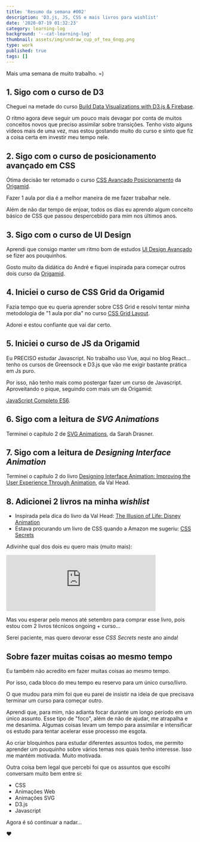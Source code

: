 ```yaml
---
title: 'Resumo da semana #002'
description: 'D3.js, JS, CSS e mais livros para wishlist'
date: '2020-07-19 01:32:23'
category: learning-log
background: '--cat-learning-log'
thumbnail: assets/img/undraw_cup_of_tea_6nqg.png
type: work
published: true
tags: []
---
```


Mais uma semana de muito trabalho. =)

## 1. Sigo com o curso de D3

Cheguei na metade do curso [Build Data Visualizations with D3.js & Firebase](https://www.udemy.com/share/1020mmB0oSeVtQ/).

O ritmo agora deve seguir um pouco mais devagar por conta de muitos conceitos novos que preciso assimilar sobre transições. Tenho visto alguns vídeos mais de uma vez, mas estou gostando muito do curso e sinto que fiz a coisa certa em investir meu tempo nele. 

## 2. Sigo com o curso de posicionamento avançado em CSS

Ótima decisão ter retomado o curso [CSS Avançado Posicionamento](https://www.origamid.com/curso/css-avancado-posicionamento/) da [Origamid](https://www.origamid.com/). 

Fazer 1 aula por dia é a melhor maneira de me fazer trabalhar nele. 

Além de não dar tempo de enjoar, todos os dias eu aprendo algum conceito básico de CSS que passou despercebido para mim nos últimos anos. 

## 3. Sigo com o curso de UI Design

Aprendi que consigo manter um ritmo bom de estudos  [UI Design Avançado](https://www.origamid.com/curso/ui-design-avancado/) se fizer aos pouquinhos.

Gosto muito da didática do André e fiquei inspirada para começar outros dois curso da [Origamid](https://www.origamid.com/).

## 4. Iniciei o curso de CSS Grid da Origamid 

Fazia tempo que eu queria aprender sobre CSS Grid e resolvi tentar minha metodologia de "1 aula por dia"
no curso [CSS Grid Layout](https://www.origamid.com/curso/css-grid-layout). 

Adorei e estou confiante que vai dar certo.

## 5. Iniciei o curso de JS da Origamid

Eu PRECISO estudar Javascript. No trabalho uso Vue, aqui no blog React... tenho os cursos de Greensock e D3.js que vão me exigir bastante prática em Js puro.

Por isso, não tenho mais como postergar fazer um curso de Javascript. Aproveitando o pique, seguindo com mais um da Origamid:

[JavaScript Completo ES6](https://www.origamid.com/curso/javascript-completo-es6).

## 6. Sigo com a leitura de *SVG Animations*

Terminei o capítulo 2 de [SVG Animations](https://www.amazon.com.br/SVG-Animations-Sarah-Drasner/dp/1491939702), da Sarah Drasner. 

## 7. Sigo com a leitura de *Designing Interface Animation*

Terminei o capítulo 2 do livro [Designing Interface Animation: Improving the User Experience Through Animation](https://www.amazon.com.br/Designing-Interface-Animation-Improving-Experience-ebook/dp/B01J4NKSZA), da Val Head.


## 8. Adicionei 2 livros na minha *wishlist*

* Inspirada pela dica do livro da Val Head: [The Illusion of Life: Disney Animation](https://www.amazon.com.br/dp/0786860707/?coliid=I2AHMVURLFSKMI&colid=2DSXBUEKTV5NJ&psc=1&ref_=lv_ov_lig_dp_it)
* Estava procurando um livro de CSS quando a Amazon me sugeriu: [CSS Secrets](https://www.amazon.com/dp/1449372635/ref=cm_sw_em_r_mt_dp_U_FxsfFb8S50QT7)

Adivinhe qual dos dois eu quero mais (muito mais): 

<iframe type="text/html" width="400" frameborder="0" style="max-width:100%" src="https://ler.amazon.com.br/kp/card?asin=B0131MQ1NS&preview=inline&linkCode=kpe&ref_=cm_sw_r_kb_dp_FxsfFb8S50QT7" ></iframe>

Mas vou esperar pelo menos até setembro para comprar esse livro, pois estou com 2 livros técnicos ongoing + curso... 

Serei paciente, mas quero devorar esse *CSS Secrets* neste ano ainda! 

## Sobre fazer muitas coisas ao mesmo tempo

Eu também não acredito em fazer muitas coisas ao mesmo tempo. 

Por isso, cada bloco do meu tempo eu reservo para um único curso/livro.

O que mudou para mim foi que eu parei de insistir na ideia de que precisava terminar um curso para começar outro. 

Aprendi que, para mim, não adianta focar durante um longo período em um único assunto. Esse tipo de "foco", além de não de ajudar, me atrapalha e me desanima. Algumas coisas levam um tempo para assimilar e intensificar os estudo para tentar acelerar esse processo me esgota.

Ao criar bloquinhos para estudar diferentes assuntos todos, me permito aprender um pouquinho sobre vários temas nos quais tenho interesse. Isso me mantém motivada. Muito motivada. 

Outra coisa bem legal que percebi foi que os assuntos que escolhi conversam muito bem entre si:

* CSS
* Animações Web
* Animações SVG 
* D3.js
* Javascript

Agora é só continuar a nadar...

❤ 

